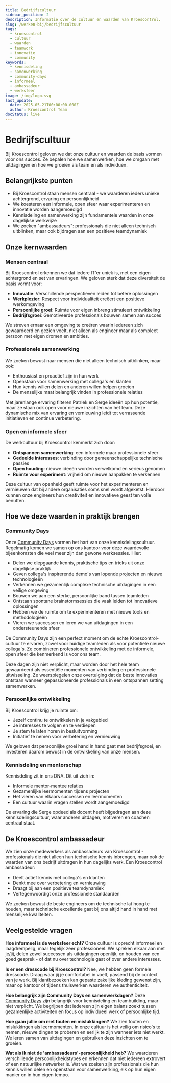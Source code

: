 ```yaml
---
title: Bedrijfscultuur
sidebar_position: 2
description: Informatie over de cultuur en waarden van Kroescontrol.
slug: /werken-bij/bedrijfscultuur
tags:
  - kroescontrol
  - cultuur
  - waarden
  - teamwork
  - innovatie
  - community
keywords:
  - kennisdeling
  - samenwerking
  - community-days
  - informeel
  - ambassadeur
  - werksfeer
image: /img/logo.svg
last_update:
  date: 2025-05-21T00:00:00.000Z
  author: Kroescontrol Team
docStatus: live
---
```


# Bedrijfscultuur

Bij Kroescontrol geloven we dat onze cultuur en waarden de basis vormen voor ons succes. Ze bepalen hoe we samenwerken, hoe we omgaan met uitdagingen en hoe we groeien als team en als individuen.

## Belangrijkste punten

- Bij Kroescontrol staan mensen centraal - we waarderen ieders unieke achtergrond, ervaring en persoonlijkheid
- We koesteren een informele, open sfeer waar experimenteren en innovatie worden aangemoedigd
- Kennisdeling en samenwerking zijn fundamentele waarden in onze dagelijkse werkwijze
- We zoeken "ambassadeurs": professionals die niet alleen technisch uitblinken, maar ook bijdragen aan een positieve teamdynamiek

## Onze kernwaarden

### Mensen centraal

Bij Kroescontrol erkennen we dat iedere IT'er uniek is, met een eigen achtergrond en set van ervaringen. We geloven sterk dat deze diversiteit de basis vormt voor:

- **Innovatie**: Verschillende perspectieven leiden tot betere oplossingen
- **Werkplezier**: Respect voor individualiteit creëert een positieve werkomgeving
- **Persoonlijke groei**: Ruimte voor eigen inbreng stimuleert ontwikkeling
- **Bedrijfsgroei**: Gemotiveerde professionals bouwen samen aan succes

We streven ernaar een omgeving te creëren waarin iedereen zich gewaardeerd en gezien voelt, niet alleen als engineer maar als compleet persoon met eigen dromen en ambities.

### Professionele samenwerking

We zoeken bewust naar mensen die niet alleen technisch uitblinken, maar ook:

- Enthousiast en proactief zijn in hun werk
- Openstaan voor samenwerking met collega's en klanten
- Hun kennis willen delen en anderen willen helpen groeien
- De menselijke maat belangrijk vinden in professionele relaties

Met jarenlange ervaring filteren Patriek en Serge ideeën op hun potentie, maar ze staan ook open voor nieuwe inzichten van het team. Deze dynamische mix van ervaring en vernieuwing leidt tot verrassende initiatieven en continue verbetering.

### Open en informele sfeer

De werkcultuur bij Kroescontrol kenmerkt zich door:

- **Ontspannen samenwerking**: een informele maar professionele sfeer
- **Gedeelde interesses**: verbinding door gemeenschappelijke technische passies
- **Open houding**: nieuwe ideeën worden verwelkomd en serieus genomen
- **Ruimte voor experiment**: vrijheid om nieuwe aanpakken te verkennen

Deze cultuur van openheid geeft ruimte voor het experimenteren en vernieuwen dat bij andere organisaties soms snel wordt afgeketst. Hierdoor kunnen onze engineers hun creativiteit en innovatieve geest ten volle benutten.

## Hoe we deze waarden in praktijk brengen

### Community Days

Onze [Community Days](/cultuur/community-days) vormen het hart van onze kennisdelingscultuur. Regelmatig komen we samen op ons kantoor voor deze waardevolle bijeenkomsten die veel meer zijn dan gewone werksessies. Hier:

- Delen we diepgaande kennis, praktische tips en tricks uit onze dagelijkse praktijk
- Geven collega's inspirerende demo's van lopende projecten en nieuwe technologieën
- Verkennen we gezamenlijk complexe technische uitdagingen in een veilige omgeving
- Bouwen we aan een sterke, persoonlijke band tussen teamleden
- Ontstaan spontane brainstormsessies die vaak leiden tot innovatieve oplossingen
- Hebben we de ruimte om te experimenteren met nieuwe tools en methodologieën
- Vieren we successen en leren we van uitdagingen in een ondersteunende sfeer

De Community Days zijn een perfect moment om de echte Kroescontrol-cultuur te ervaren, zowel voor huidige teamleden als voor potentiële nieuwe collega's. Ze combineren professionele ontwikkeling met de informele, open sfeer die kenmerkend is voor ons team.

Deze dagen zijn niet verplicht, maar worden door het hele team gewaardeerd als essentiële momenten van verbinding en professionele uitwisseling. Ze weerspiegelen onze overtuiging dat de beste innovaties ontstaan wanneer gepassioneerde professionals in een ontspannen setting samenwerken.

### Persoonlijke ontwikkeling

Bij Kroescontrol krijg je ruimte om:

- Jezelf continu te ontwikkelen in je vakgebied
- Je interesses te volgen en te verdiepen
- Je stem te laten horen in besluitvorming
- Initiatief te nemen voor verbetering en vernieuwing

We geloven dat persoonlijke groei hand in hand gaat met bedrijfsgroei, en investeren daarom bewust in de ontwikkeling van onze mensen.

### Kennisdeling en mentorschap

Kennisdeling zit in ons DNA. Dit uit zich in:

- Informele mentor-mentee relaties
- Gezamenlijke leermomenten tijdens projecten
- Het vieren van elkaars successen en leermomenten
- Een cultuur waarin vragen stellen wordt aangemoedigd

De ervaring die Serge opdeed als docent heeft bijgedragen aan deze kennisdelingscultuur, waar anderen uitdagen, motiveren en coachen centraal staat.

## De Kroescontrol ambassadeur

We zien onze medewerkers als ambassadeurs van Kroescontrol - professionals die niet alleen hun technische kennis inbrengen, maar ook de waarden van ons bedrijf uitdragen in hun dagelijks werk. Een Kroescontrol ambassadeur:

- Deelt actief kennis met collega's en klanten
- Denkt mee over verbetering en vernieuwing
- Draagt bij aan een positieve teamdynamiek
- Vertegenwoordigt onze professionele standaarden

We zoeken bewust de beste engineers om de technische lat hoog te houden, maar technische excellentie gaat bij ons altijd hand in hand met menselijke kwaliteiten.

## Veelgestelde vragen

**Hoe informeel is de werksfeer echt?**
Onze cultuur is oprecht informeel en laagdrempelig, maar tegelijk zeer professioneel. We spreken elkaar aan met je/jij, delen zowel successen als uitdagingen openlijk, en houden van een goed gesprek - of dat nu over technologie gaat of over andere interesses.

**Is er een dresscode bij Kroescontrol?**
Nee, we hebben geen formele dresscode. Draag waar jij je comfortabel in voelt, passend bij de context van je werk. Bij klantbezoeken kan gepaste zakelijke kleding gewenst zijn, maar op kantoor of tijdens thuiswerken waarderen we authenticiteit.

**Hoe belangrijk zijn Community Days en samenwerkdagen?**
Deze [Community Days](/cultuur/community-days) zijn belangrijk voor kennisdeling en teambuilding, maar niet verplicht. We begrijpen dat iedereen zijn eigen balans zoekt tussen gezamenlijke activiteiten en focus op individueel werk of persoonlijke tijd.

**Hoe gaan jullie om met fouten en mislukkingen?**
We zien fouten en mislukkingen als leermomenten. In onze cultuur is het veilig om risico's te nemen, nieuwe dingen te proberen en eerlijk te zijn wanneer iets niet werkt. We leren samen van uitdagingen en gebruiken deze inzichten om te groeien.

**Wat als ik niet de 'ambassadeurs'-persoonlijkheid heb?**
We waarderen verschillende persoonlijkheidstypes en erkennen dat niet iedereen extrovert of een natuurlijke netwerker is. Wat we zoeken zijn professionals die hun kennis willen delen en openstaan voor samenwerking, elk op hun eigen manier en in hun eigen tempo.
